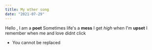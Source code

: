 ```yaml
---
title: My other song
date: "2021-07-29"
---
```

Hello , I am a **poet**
Sometimes life's a **mess** 
I get *high* when I'm **upset**
I remember when me and love didnt click

- You cannot be replaced
 